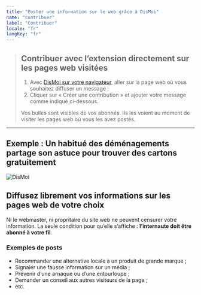 ```yaml
---
title: "Poster une information sur le web grâce à DisMoi"
name: "contribuer"
label: "Contribuer"
locale: "fr"
langKey: "fr"
---
```


> ## Contribuer avec l’extension directement sur les pages web visitées
>
> 1.  Avec <a href="https://www.dismoi.io/">DisMoi sur votre navigateur</a>, aller sur la page web où vous souhaitez diffuser un message ;
> 2.  Cliquer sur « Créer une contribution » et ajouter votre message comme indiqué ci-dessous.
>
> Vos bulles sont visibles de vos abonnés. Ils les voient au moment de visiter les pages web où vous les avez postés.

* * *

## Exemple : Un habitué des déménagements partage son astuce pour trouver des cartons gratuitement

![DisMoi](https://www.dismoi.io/wp-content/webp-express/webp-images/doc-root/wp-content/uploads/2020/06/bulle-carton-demenagement.png.webp)

## Diffusez librement vos informations sur les pages web de votre choix

Ni le webmaster, ni propritaire du site web ne peuvent censurer votre information. La seule condition pour qu’elle s’affiche : **l’internaute doit être abonné à votre fil**.

### Exemples de posts

* Recommander une alternative locale à un produit de grande marque ;
* Signaler une fausse information sur un média ;
* Prévenir d’une arnaque ou d’une entourloupe ;
* Demander un conseil aux autres visiteurs de la page ;
* etc.
